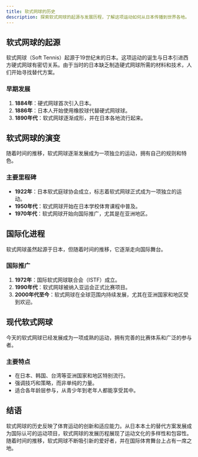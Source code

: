 ```yaml
---
title: 软式网球的历史
description: 探索软式网球的起源与发展历程，了解这项运动如何从日本传播到世界各地。
---
```


## 软式网球的起源

软式网球（Soft Tennis）起源于19世纪末的日本。这项运动的诞生与日本引进西方硬式网球有密切关系。由于当时的日本缺乏制造硬式网球所需的材料和技术，人们开始寻找替代方案。

### 早期发展

1. **1884年**：硬式网球首次引入日本。
2. **1886年**：日本人开始使用橡胶球代替硬式网球球。
3. **1890年代**：软式网球逐渐成形，并在日本各地流行起来。

## 软式网球的演变

随着时间的推移，软式网球逐渐发展成为一项独立的运动，拥有自己的规则和特色。

### 主要里程碑

- **1922年**：日本软式庭球协会成立，标志着软式网球正式成为一项独立的运动。
- **1950年代**：软式网球开始在日本学校体育课程中普及。
- **1970年代**：软式网球开始向国际推广，尤其是在亚洲地区。

## 国际化进程

软式网球虽然起源于日本，但随着时间的推移，它逐渐走向国际舞台。

### 国际推广

1. **1972年**：国际软式网球联合会（ISTF）成立。
2. **1990年代**：软式网球被纳入亚运会正式比赛项目。
3. **2000年代至今**：软式网球在全球范围内持续发展，尤其在亚洲国家和地区受到欢迎。

## 现代软式网球

今天的软式网球已经发展成为一项成熟的运动，拥有完善的比赛体系和广泛的参与者。

### 主要特点

- 在日本、韩国、台湾等亚洲国家和地区特别流行。
- 强调技巧和策略，而非单纯的力量。
- 适合各年龄层参与，从青少年到老年人都能享受其中。

## 结语

软式网球的历史反映了体育运动的创新和适应能力。从日本本土的替代方案发展成为国际认可的运动项目，软式网球的发展历程展现了运动文化的多样性和包容性。随着时间的推移，软式网球不断吸引新的爱好者，并在国际体育舞台上占有一席之地。
